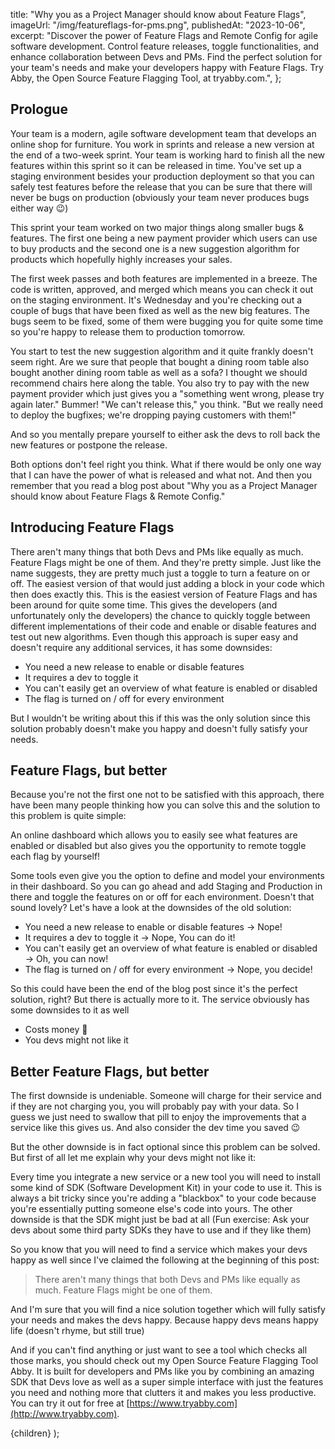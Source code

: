 
  title: "Why you as a Project Manager should know about Feature Flags",
  imageUrl: "/img/featureflags-for-pms.png",
  publishedAt: "2023-10-06",
  excerpt:
    "Discover the power of Feature Flags and Remote Config for agile software development. Control feature releases, toggle functionalities, and enhance collaboration between Devs and PMs. Find the perfect solution for your team's needs and make your developers happy with Feature Flags. Try Abby, the Open Source Feature Flagging Tool, at tryabby.com.",
};

## Prologue

Your team is a modern, agile software development team that develops an online shop for furniture. You work in sprints and release a new version at the end of a two-week sprint. Your team is working hard to finish all the new features within this sprint so it can be released in time. You've set up a staging environment besides your production deployment so that you can safely test features before the release that you can be sure that there will never be bugs on production (obviously your team never produces bugs either way 😉)

This sprint your team worked on two major things along smaller bugs & features. The first one being a new payment provider which users can use to buy products and the second one is a new suggestion algorithm for products which hopefully highly increases your sales.

The first week passes and both features are implemented in a breeze. The code is written, approved, and merged which means you can check it out on the staging environment. It's Wednesday and you're checking out a couple of bugs that have been fixed as well as the new big features. The bugs seem to be fixed, some of them were bugging you for quite some time so you're happy to release them to production tomorrow.

You start to test the new suggestion algorithm and it quite frankly doesn't seem right. Are we sure that people that bought a dining room table also bought another dining room table as well as a sofa? I thought we should recommend chairs here along the table. You also try to pay with the new payment provider which just gives you a "something went wrong, please try again later." Bummer! "We can't release this," you think. "But we really need to deploy the bugfixes; we're dropping paying customers with them!"

And so you mentally prepare yourself to either ask the devs to roll back the new features or postpone the release.

Both options don't feel right you think. What if there would be only one way that I can have the power of what is released and what not. And then you remember that you read a blog post about "Why you as a Project Manager should know about Feature Flags & Remote Config."

## Introducing Feature Flags

There aren't many things that both Devs and PMs like equally as much. Feature Flags might be one of them. And they're pretty simple. Just like the name suggests, they are pretty much just a toggle to turn a feature on or off. The easiest version of that would just adding a block in your code which then does exactly this. This is the easiest version of Feature Flags and has been around for quite some time. This gives the developers (and unfortunately only the developers) the chance to quickly toggle between different implementations of their code and enable or disable features and test out new algorithms. Even though this approach is super easy and doesn't require any additional services, it has some downsides:

- You need a new release to enable or disable features
- It requires a dev to toggle it
- You can't easily get an overview of what feature is enabled or disabled
- The flag is turned on / off for every environment

But I wouldn't be writing about this if this was the only solution since this solution probably doesn't make you happy and doesn't fully satisfy your needs.

## Feature Flags, but better

Because you're not the first one not to be satisfied with this approach, there have been many people thinking how you can solve this and the solution to this problem is quite simple:

An online dashboard which allows you to easily see what features are enabled or disabled but also gives you the opportunity to remote toggle each flag by yourself!

Some tools even give you the option to define and model your environments in their dashboard. So you can go ahead and add Staging and Production in there and toggle the features on or off for each environment. Doesn't that sound lovely? Let's have a look at the downsides of the old solution:

- You need a new release to enable or disable features → Nope!
- It requires a dev to toggle it → Nope, You can do it!
- You can't easily get an overview of what feature is enabled or disabled → Oh, you can now!
- The flag is turned on / off for every environment → Nope, you decide!

So this could have been the end of the blog post since it's the perfect solution, right? But there is actually more to it. The service obviously has some downsides to it as well

- Costs money 🤑
- You devs might not like it

## Better Feature Flags, but better

The first downside is undeniable. Someone will charge for their service and if they are not charging you, you will probably pay with your data. So I guess we just need to swallow that pill to enjoy the improvements that a service like this gives us. And also consider the dev time you saved 😉

But the other downside is in fact optional since this problem can be solved. But first of all let me explain why your devs might not like it:

Every time you integrate a new service or a new tool you will need to install some kind of SDK (Software Development Kit) in your code to use it. This is always a bit tricky since you're adding a "blackbox" to your code because you're essentially putting someone else's code into yours. The other downside is that the SDK might just be bad at all (Fun exercise: Ask your devs about some third party SDKs they have to use and if they like them)

So you know that you will need to find a service which makes your devs happy as well since I've claimed the following at the beginning of this post:

> There aren't many things that both Devs and PMs like equally as much. Feature Flags might be one of them.

And I'm sure that you will find a nice solution together which will fully satisfy your needs and makes the devs happy. Because happy devs means happy life (doesn't rhyme, but still true)

And if you can't find anything or just want to see a tool which checks all those marks, you should check out my Open Source Feature Flagging Tool Abby. It is built for developers and PMs like you by combining an amazing SDK that Devs love as well as a super simple interface with just the features you need and nothing more that clutters it and makes you less productive. You can try it out for free at [https://www.tryabby.com](http://www.tryabby.com).

  <BlogLayout meta={meta}>{children}</BlogLayout>
);
